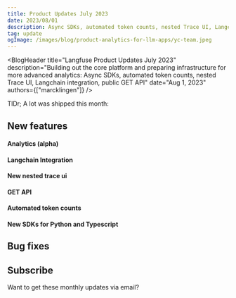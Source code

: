 ```yaml
---
title: Product Updates July 2023
date: 2023/08/01
description: Async SDKs, automated token counts, nested Trace UI, Langchain integration, public GET API
tag: update
ogImage: /images/blog/product-analytics-for-llm-apps/yc-team.jpeg
---
```



<BlogHeader
  title="Langfuse Product Updates July 2023"
  description="Building out the core platform and preparing infrastructure for more advanced analytics: Async SDKs, automated token counts, nested Trace UI, Langchain integration, public GET API"
  date="Aug 1, 2023"
  authors={["marcklingen"]}
/>

TlDr; A lot was shipped this month:

## New features

#### Analytics (alpha)

#### Langchain Integration

#### New nested trace ui

#### GET API

#### Automated token counts

#### New SDKs for Python and Typescript

## Bug fixes

## Subscribe


Want to get these monthly updates via email?

<ProductUpdateSignup source="Product update [July 2023]" />
